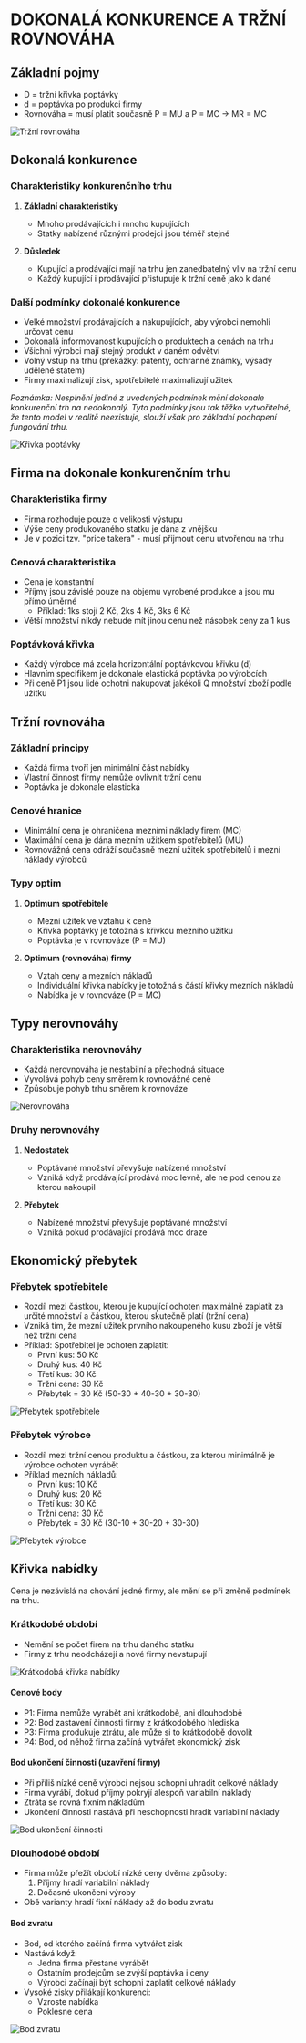 # DOKONALÁ KONKURENCE A TRŽNÍ ROVNOVÁHA

## Základní pojmy
- D = tržní křivka poptávky
- d = poptávka po produkci firmy
- Rovnováha = musí platit současně P = MU a P = MC → MR = MC

![Tržní rovnováha](/exam/economics/04/rovnovaha.png)

## Dokonalá konkurence

### Charakteristiky konkurenčního trhu
1. **Základní charakteristiky**
   - Mnoho prodávajících i mnoho kupujících
   - Statky nabízené různými prodejci jsou téměř stejné

2. **Důsledek**
   - Kupující a prodávající mají na trhu jen zanedbatelný vliv na tržní cenu
   - Každý kupující i prodávající přistupuje k tržní ceně jako k dané

### Další podmínky dokonalé konkurence
- Velké množství prodávajících a nakupujících, aby výrobci nemohli určovat cenu
- Dokonalá informovanost kupujících o produktech a cenách na trhu
- Všichni výrobci mají stejný produkt v daném odvětví
- Volný vstup na trhu (překážky: patenty, ochranné známky, výsady udělené státem)
- Firmy maximalizují zisk, spotřebitelé maximalizují užitek

*Poznámka: Nesplnění jediné z uvedených podmínek mění dokonale konkurenční trh na nedokonalý. Tyto podmínky jsou tak těžko vytvořitelné, že tento model v realitě neexistuje, slouží však pro základní pochopení fungování trhu.*

![Křivka poptávky](/exam/economics/04/dokonale_konkurencni_trh.png)

## Firma na dokonale konkurenčním trhu

### Charakteristika firmy
- Firma rozhoduje pouze o velikosti výstupu
- Výše ceny produkovaného statku je dána z vnějšku
- Je v pozici tzv. "price takera" - musí přijmout cenu utvořenou na trhu

### Cenová charakteristika
- Cena je konstantní
- Příjmy jsou závislé pouze na objemu vyrobené produkce a jsou mu přímo úměrné
  - Příklad: 1ks stojí 2 Kč, 2ks 4 Kč, 3ks 6 Kč
- Větší množství nikdy nebude mít jinou cenu než násobek ceny za 1 kus

### Poptávková křivka
- Každý výrobce má zcela horizontální poptávkovou křivku (d)
- Hlavním specifikem je dokonale elastická poptávka po výrobcích
- Při ceně P1 jsou lidé ochotni nakupovat jakékoli Q množství zboží podle užitku

## Tržní rovnováha

### Základní principy
- Každá firma tvoří jen minimální část nabídky
- Vlastní činnost firmy nemůže ovlivnit tržní cenu
- Poptávka je dokonale elastická

### Cenové hranice
- Minimální cena je ohraničena mezními náklady firem (MC)
- Maximální cena je dána mezním užitkem spotřebitelů (MU)
- Rovnovážná cena odráží současně mezní užitek spotřebitelů i mezní náklady výrobců

### Typy optim
1. **Optimum spotřebitele**
   - Mezní užitek ve vztahu k ceně
   - Křivka poptávky je totožná s křivkou mezního užitku
   - Poptávka je v rovnováze (P = MU)

2. **Optimum (rovnováha) firmy**
   - Vztah ceny a mezních nákladů
   - Individuální křivka nabídky je totožná s částí křivky mezních nákladů
   - Nabídka je v rovnováze (P = MC)

## Typy nerovnováhy

### Charakteristika nerovnováhy
- Každá nerovnováha je nestabilní a přechodná situace
- Vyvolává pohyb ceny směrem k rovnovážné ceně
- Způsobuje pohyb trhu směrem k rovnováze

![Nerovnováha](/exam/economics/04/nerovnovaha.png)

### Druhy nerovnováhy
1. **Nedostatek**
   - Poptávané množství převyšuje nabízené množství
   - Vzniká když prodávající prodává moc levně, ale ne pod cenou za kterou nakoupil

2. **Přebytek**
   - Nabízené množství převyšuje poptávané množství
   - Vzniká pokud prodávající prodává moc draze

## Ekonomický přebytek

### Přebytek spotřebitele
- Rozdíl mezi částkou, kterou je kupující ochoten maximálně zaplatit za určité množství a částkou, kterou skutečně platí (tržní cena)
- Vzniká tím, že mezní užitek prvního nakoupeného kusu zboží je větší než tržní cena
- Příklad: Spotřebitel je ochoten zaplatit:
  - První kus: 50 Kč
  - Druhý kus: 40 Kč
  - Třetí kus: 30 Kč
  - Tržní cena: 30 Kč
  - Přebytek = 30 Kč (50-30 + 40-30 + 30-30)

![Přebytek spotřebitele](/exam/economics/04/prebytek_spotrebitele.png)

### Přebytek výrobce
- Rozdíl mezi tržní cenou produktu a částkou, za kterou minimálně je výrobce ochoten vyrábět
- Příklad mezních nákladů:
  - První kus: 10 Kč
  - Druhý kus: 20 Kč
  - Třetí kus: 30 Kč
  - Tržní cena: 30 Kč
  - Přebytek = 30 Kč (30-10 + 30-20 + 30-30)

![Přebytek výrobce](/exam/economics/04/prebytek_vyrobce.png)

## Křivka nabídky
Cena je nezávislá na chování jedné firmy, ale mění se při změně podmínek na trhu.

### Krátkodobé období
- Nemění se počet firem na trhu daného statku
- Firmy z trhu neodcházejí a nové firmy nevstupují

![Krátkodobá křivka nabídky](/exam/economics/04/kratkodoba_krivka_nabidky.png)

#### Cenové body
- P1: Firma nemůže vyrábět ani krátkodobě, ani dlouhodobě
- P2: Bod zastavení činnosti firmy z krátkodobého hlediska
- P3: Firma produkuje ztrátu, ale může si to krátkodobě dovolit
- P4: Bod, od něhož firma začíná vytvářet ekonomický zisk

#### Bod ukončení činnosti (uzavření firmy)
- Při příliš nízké ceně výrobci nejsou schopni uhradit celkové náklady
- Firma vyrábí, dokud příjmy pokryjí alespoň variabilní náklady
- Ztráta se rovná fixním nákladům
- Ukončení činnosti nastává při neschopnosti hradit variabilní náklady

![Bod ukončení činnosti](/exam/economics/04/bod_ukonceni_cinnosti.png)

### Dlouhodobé období
- Firma může přežít období nízké ceny dvěma způsoby:
  1. Příjmy hradí variabilní náklady
  2. Dočasné ukončení výroby
- Obě varianty hradí fixní náklady až do bodu zvratu

#### Bod zvratu
- Bod, od kterého začíná firma vytvářet zisk
- Nastává když:
  - Jedna firma přestane vyrábět
  - Ostatním prodejcům se zvýší poptávka i ceny
  - Výrobci začínají být schopni zaplatit celkové náklady
- Vysoké zisky přilákají konkurenci:
  - Vzroste nabídka
  - Poklesne cena

![Bod zvratu](/exam/economics/04/bod_zvratu.png)